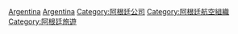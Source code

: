 {{Commons cat|Airlines of Argentina}}

[[Category:南美洲航空公司|Argentina]]
[[Category:各国航空公司|Argentina]]
[[Category:阿根廷公司|Category:阿根廷公司]]
[[Category:阿根廷航空組織|Category:阿根廷航空組織]]
[[Category:阿根廷旅遊|Category:阿根廷旅遊]]